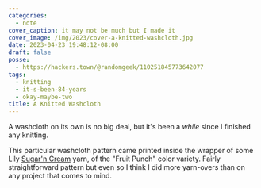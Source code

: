 ```yaml
---
categories:
  - note
cover_caption: it may not be much but I made it
cover_image: /img/2023/cover-a-knitted-washcloth.jpg
date: 2023-04-23 19:48:12-08:00
draft: false
posse:
  - https://hackers.town/@randomgeek/110251845773642077
tags:
  - knitting
  - it-s-been-84-years
  - okay-maybe-two
title: A Knitted Washcloth
---
```


A washcloth on its own is no big deal, but it's been a *while* since I finished any knitting.

This particular washcloth pattern came printed inside the wrapper of some Lily [Sugar'n Cream][lily-yarn] yarn, of the "Fruit Punch" color variety. Fairly straightforward pattern but even so I think I did more yarn-overs than on any project that comes to mind.

[lily-yarn]: https://www.yarnspirations.com/lily-sugarn-cream-ombres-yarn/102002.html
